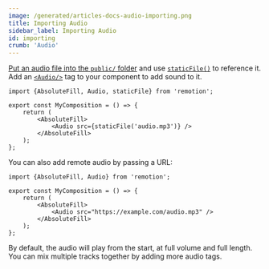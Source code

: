 ```yaml
---
image: /generated/articles-docs-audio-importing.png
title: Importing Audio
sidebar_label: Importing Audio
id: importing
crumb: 'Audio'
---
```



[Put an audio file into the `public/` folder](/docs/assets) and use [`staticFile()`](/docs/staticfile) to reference it.  
Add an [`<Audio/>`](/docs/audio) tag to your component to add sound to it.

```tsx twoslash title="MyComp.tsx"
import {AbsoluteFill, Audio, staticFile} from 'remotion';

export const MyComposition = () => {
	return (
		<AbsoluteFill>
			<Audio src={staticFile('audio.mp3')} />
		</AbsoluteFill>
	);
};
```

You can also add remote audio by passing a URL:

```tsx twoslash title="MyComp.tsx"
import {AbsoluteFill, Audio} from 'remotion';

export const MyComposition = () => {
	return (
		<AbsoluteFill>
			<Audio src="https://example.com/audio.mp3" />
		</AbsoluteFill>
	);
};
```

By default, the audio will play from the start, at full volume and full length.  
You can mix multiple tracks together by adding more audio tags.
